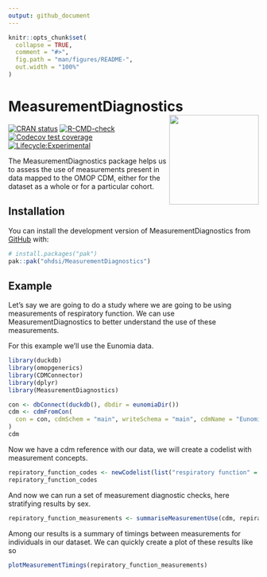 ```yaml
---
output: github_document
---
```


<!-- README.md is generated from README.Rmd. Please edit that file -->

```r
knitr::opts_chunk$set(
  collapse = TRUE,
  comment = "#>",
  fig.path = "man/figures/README-",
  out.width = "100%"
)
```

<!-- README.md is generated from README.Rmd. Please edit that file -->

# MeasurementDiagnostics <img src="man/HexstickerMeasurementDiagnostics.png" align="right" height="180"/>

<!-- badges: start -->
[![CRAN status](https://www.r-pkg.org/badges/version/MeasurementDiagnostics)](https://CRAN.R-project.org/package=MeasurementDiagnostics)
[![R-CMD-check](https://github.com/OHDSI/MeasurementDiagnostics/workflows/R-CMD-check/badge.svg)](https://github.com/OHDSI/MeasurementDiagnostics/actions)
[![Codecov test coverage](https://codecov.io/gh/OHDSI/MeasurementDiagnostics/branch/main/graph/badge.svg)](https://app.codecov.io/gh/OHDSI/MeasurementDiagnostics?branch=main)
[![Lifecycle:Experimental](https://img.shields.io/badge/Lifecycle-Experimental-339999)](https://lifecycle.r-lib.org/articles/stages.html#experimental)

<!-- badges: end -->

The MeasurementDiagnostics package helps us to assess the use of measurements present in data mapped to the OMOP CDM, either for the dataset as a whole or for a particular cohort.

## Installation

You can install the development version of MeasurementDiagnostics from [GitHub](https://github.com/) with:

``` r
# install.packages("pak")
pak::pak("ohdsi/MeasurementDiagnostics")
```

## Example

Let's say we are going to do a study where we are going to be using measurements of respiratory function. We can use MeasurementDiagnostics to better understand the use of these measurements.

For this example we'll use the Eunomia data. 

```r
library(duckdb)
library(omopgenerics)
library(CDMConnector)
library(dplyr)
library(MeasurementDiagnostics)
```

```r
con <- dbConnect(duckdb(), dbdir = eunomiaDir())
cdm <- cdmFromCon(
  con = con, cdmSchem = "main", writeSchema = "main", cdmName = "Eunomia"
)
cdm
```

Now we have a cdm reference with our data, we will create a codelist with measurement concepts.
```r
repiratory_function_codes <- newCodelist(list("respiratory function" = c(4052083L, 4133840L, 3011505L)))
repiratory_function_codes
```

And now we can run a set of measurement diagnostic checks, here stratifying results by sex.
```r
repiratory_function_measurements <- summariseMeasurementUse(cdm, repiratory_function_codes, bySex = TRUE)
```

Among our results is a summary of timings between measurements for individuals in our dataset. We can quickly create a plot of these results like so
```r
plotMeasurementTimings(repiratory_function_measurements)
```
